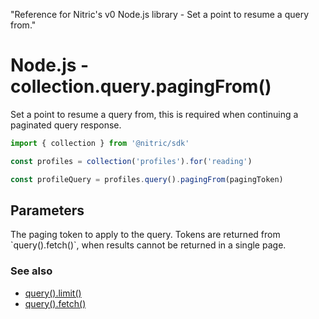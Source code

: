   "Reference for Nitric's v0 Node.js library - Set a point to resume a query from."

# Node.js - collection.query.pagingFrom()

Set a point to resume a query from, this is required when continuing a paginated query response.

```javascript
import { collection } from '@nitric/sdk'

const profiles = collection('profiles').for('reading')

const profileQuery = profiles.query().pagingFrom(pagingToken)
```

## Parameters

<Properties>
  <Property name="pagingToken" required type="Map<string, string>">
    The paging token to apply to the query. Tokens are returned from
    `query().fetch()`, when results cannot be returned in a single page.
  </Property>
</Properties>

### See also

- [query().limit()](./collection-query-limit)
- [query().fetch()](./collection-query-where)
